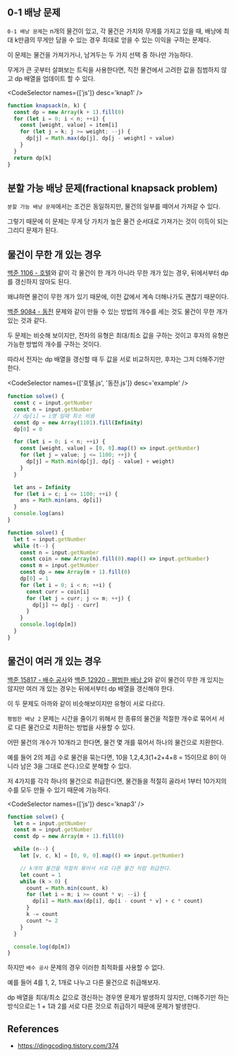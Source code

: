 
## 0-1 배낭 문제

`0-1 배낭 문제`는 n개의 물건이 있고, 각 물건은 가치와 무게를 가지고 있을 때, 배낭에 최대 k만큼의 무게만 담을 수 있는 경우 최대로 얻을 수 있는 이익을 구하는 문제다.

이 문제는 물건을 가져가거나, 남겨두는 두 가지 선택 중 하나만 가능하다.

무게가 큰 곳부터 살펴보는 트릭을 사용한다면, 직전 물건에서 고려한 값을 침범하지 않고 dp 배열을 업데이트 할 수 있다.

<CodeSelector names={['js']} desc='knap1' />

```js {5} showLineNumbers
function knapsack(n, k) {
  const dp = new Array(k + 1).fill(0)
  for (let i = 0; i < n; ++i) {
    const [weight, value] = item[i]
    for (let j = k; j >= weight; --j) {
      dp[j] = Math.max(dp[j], dp[j - weight] + value)
    }
  }
  return dp[k]
}
```

## 분할 가능 배낭 문제(fractional knapsack problem)

`분할 가능 배낭 문제`에서는 조건은 동일하지만, 물건의 일부를 떼어서 가져갈 수 있다.

그렇기 때문에 이 문제는 무게 당 가치가 높은 물건 순서대로 가져가는 것이 이득이 되는 그리디 문제가 된다.

## 물건이 무한 개 있는 경우

[백준 1106 - 호텔](https://www.acmicpc.net/problem/1106)와 같이 각 물건이 한 개가 아니라 무한 개가 있는 경우, 뒤에서부터 dp를 갱신하지 않아도 된다.

왜냐하면 물건이 무한 개가 있기 때문에, 이전 값에서 계속 더해나가도 괜찮기 때문이다.

[백준 9084 - 동전](https://www.acmicpc.net/problem/9084) 문제와 같이 만들 수 있는 방법의 개수를 세는 것도 물건이 무한 개가 있는 것과 같다.

두 문제는 비슷해 보이지만, 전자의 유형은 최대/최소 값을 구하는 것이고 후자의 유형은 가능한 방법의 개수를 구하는 것이다.

따라서 전자는 dp 배열을 갱신할 때 두 값을 서로 비교하지만, 후자는 그저 더해주기만 한다.

<CodeSelector names={['호텔.js', '동전.js']} desc='example' />

```js {11} showLineNumbers
function solve() {
  const c = input.getNumber
  const n = input.getNumber
  // dp[i] = i명 일때 최소 비용
  const dp = new Array(1101).fill(Infinity)
  dp[0] = 0

  for (let i = 0; i < n; ++i) {
    const [weight, value] = [0, 0].map(() => input.getNumber)
    for (let j = value; j <= 1100; ++j) {
      dp[j] = Math.min(dp[j], dp[j - value] + weight)
    }
  }

  let ans = Infinity
  for (let i = c; i <= 1100; ++i) {
    ans = Math.min(ans, dp[i])
  }
  console.log(ans)
}
```

```js {12} showLineNumbers
function solve() {
  let t = input.getNumber
  while (t--) {
    const n = input.getNumber
    const coin = new Array(n).fill(0).map(() => input.getNumber)
    const m = input.getNumber
    const dp = new Array(m + 1).fill(0)
    dp[0] = 1
    for (let i = 0; i < n; ++i) {
      const curr = coin[i]
      for (let j = curr; j <= m; ++j) {
        dp[j] += dp[j - curr]
      }
    }
    console.log(dp[m])
  }
}
```

## 물건이 여러 개 있는 경우

[백준 15817 - 배수 공사](https://www.acmicpc.net/problem/15817)와 [백준 12920 - 평범한 배낭 2](https://www.acmicpc.net/problem/12920)와 같이 물건이 무한 개 있지는 않지만 여러 개 있는 경우는 뒤에서부터 dp 배열을 갱신해야 한다.

이 두 문제도 아까와 같이 비슷해보이지만 유형이 서로 다르다.

`평범한 배낭 2` 문제는 시간을 줄이기 위해서 한 종류의 물건을 적절한 개수로 묶어서 서로 다른 물건으로 치환하는 방법을 사용할 수 있다.

어떤 물건의 개수가 10개라고 한다면, 물건 몇 개를 묶어서 하나의 물건으로 치환한다.

예를 들어 2의 제곱 수로 물건을 묶는다면, 10을 1,2,4,3(1+2+4+8 = 15이므로 8이 아니라 남은 3을 그대로 쓴다.)으로 분해할 수 있다.

저 4가지를 각각 하나의 물건으로 취급한다면, 물건들을 적절히 골라서 1부터 10가지의 수를 모두 만들 수 있기 때문에 가능하다.

<CodeSelector names={['js']} desc='knap3' />

```js showLineNumbers
function solve() {
  let n = input.getNumber
  const m = input.getNumber
  const dp = new Array(m + 1).fill(0)

  while (n--) {
    let [v, c, k] = [0, 0, 0].map(() => input.getNumber)

    // k개의 물건을 적절히 묶어서 서로 다른 물건 처럼 취급한다.
    let count = 1
    while (k > 0) {
      count = Math.min(count, k)
      for (let i = m; i >= count * v; --i) {
        dp[i] = Math.max(dp[i], dp[i - count * v] + c * count)
      }
      k -= count
      count *= 2
    }
  }

  console.log(dp[m])
}
```

하지만 `배수 공사` 문제의 경우 이러한 최적화를 사용할 수 없다.

예를 들어 4를 1, 2, 1개로 나누고 다른 물건으로 취급해보자.

dp 배열을 최대/최소 값으로 갱신하는 경우엔 문제가 발생하지 않지만, 더해주기만 하는 방식으로는 1 + 1과 2를 서로 다른 것으로 취급하기 때문에 문제가 발생한다.

## References

- https://dingcoding.tistory.com/374
